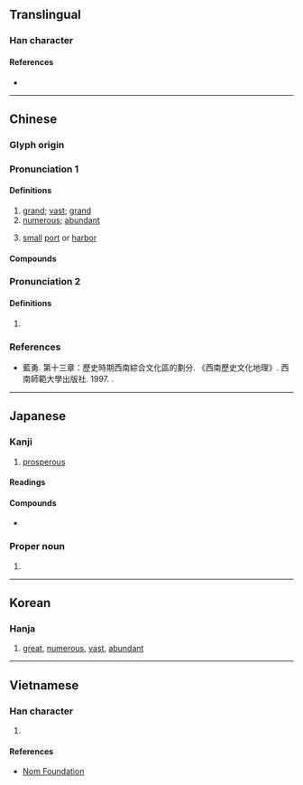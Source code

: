 {{also|澔|活|话|㓉}}
{{character info/new}}
{{character info|0x2F903}}
==Translingual==

===Han character===
{{Han char|rn=85|rad=水|as=07|sn=10|four=34161|canj=EHGR|ids=⿰氵告}}

====References====
* {{Han ref|kx=0624.150|dkj=17479|dj=1022.020|hdz=31626.010|uh=6D69|ud=28009|bh=AF45|bd=44869}}

----

==Chinese==
{{zh-forms}}

===Glyph origin===
{{Han etym}}

===Pronunciation 1===
{{zh-pron
|m=hào
|c=hou6
|h=gd=hau1
|md=
|mn=qz:hōⁿ/tw,xm,zz:hō/qz:hāu
|mn_note=hōⁿ/hō - literary; hāu - vernacular
|mn-t=hao1
|w=
|mc=1
|oc=1,1
|cat=a
}}

====Definitions====
{{zh-hanzi}}

# [[grand]]; [[vast]]; [[grand]]
# [[numerous]]; [[abundant]]
# {{lb|zh|Sichuanese}} [[small]] [[port]] or [[harbor]]

====Compounds====
{{zh-der|人煙浩穰|包浩斯|卷帙浩繁|孟浩然|崔浩|工程浩大|徐浩|殷浩|殷浩書空|汪洋浩博|浩劫|浩博|浩壤|浩大|浩如煙海|浩歌|浩嘆|浩氣|浩氣長存|浩汗|浩浩|浩浩湯湯|浩浩蕩蕩|浩渺|浩漫|浩瀚|浩然|浩然之氣|浩然巾|浩然正氣|浩穰|浩繁|浩茫|浩蕩|浩飲|滂浩|煙波浩渺|聲勢浩大|荊浩|食指浩繁}}

===Pronunciation 2===
{{zh-pron
|m=gé
|mc=2
|oc=n,2
|cat=
}}

====Definitions====
{{zh-hanzi}}

# {{zh-only|浩亹}}

===References===
* 藍勇. 第十三章：歷史時期西南綜合文化區的劃分. 《西南歷史文化地理》. 西南師範大學出版社. 1997. {{ISBN|7-5621-1603-2}}.

----

==Japanese==

===Kanji===
{{ja-kanji|grade=|rs=水07}}

# [[prosperous]]

====Readings====
{{ja-readings
|goon=ごう
|kanon=こう
|kun=ひろ-い, おお-き.い
}}

====Compounds====
* {{ja-r|浩幸|^ひろゆき}}

===Proper noun===
{{ja-pos|proper|ひろし}}

# {{given name|male|lang=ja|sort=ひろし}}

----

==Korean==

===Hanja===
{{ko-hanja|hangeul=호|eumhun=|rv=ho|mr=ho|y=ho}}

# [[great]], [[numerous]], [[vast]], [[abundant]]

----

==Vietnamese==

===Han character===
{{vi-readings|rs=水07|hanviet=hạo}}

# {{defn|lang=vi|sort=水07}}

====References====
* [http://nomfoundation.org/common/nom_details.php?codepoint=6d69 Nom Foundation]
